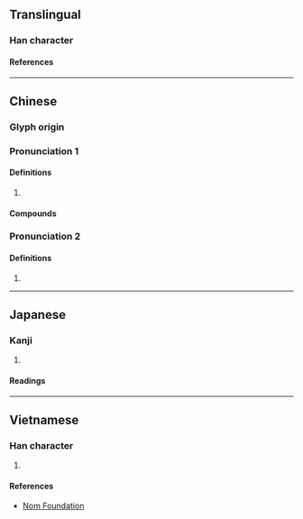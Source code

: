 {{character info/new}}
==Translingual==

===Han character===
{{Han char|rn=75|rad=木|as=05|sn=9|four=42972|canj=DUU|ids=⿰木出}}

====References====
{{Han ref|kx=0520.210|dkj=14657|dj=0908.160|hdz=21190.040|uh=67EE}}

----

==Chinese==
{{zh-forms}}

===Glyph origin===
{{Han etym}}

===Pronunciation 1===
{{zh-pron
|m=duò
|c=deot1
|mc=1
|oc=2
|cat=
}}

====Definitions====
{{zh-hanzi}}

# {{zh-only|榾柮|[[flat]] [[piece]]s of [[wood]]; [[scrap]]s of wood}}

====Compounds====
{{zh-der|榾柮|檮柮}}

===Pronunciation 2===
{{zh-pron
|m=zuó
|c=zyut3
|mc=2
|oc=1
|cat=
}}

====Definitions====
{{zh-hanzi}}

# {{zh-only|柮枂}}

----

==Japanese==

===Kanji===
{{ja-kanji|grade=|rs=木05}}

# {{rfdef|ja|sort=木05}}

====Readings====
{{ja-readings
|goon=とち
|kanon=とつ
|kun=きりはし
}}

----

==Vietnamese==

===Han character===
{{vi-readings|rs=木05|reading=đốt}}

# {{rfdef|vi|sort=木05}}

====References====
* [http://nomfoundation.org/common/nom_details.php?codepoint=67ee Nom Foundation]